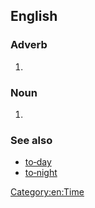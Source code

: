 {{also|tomorrow}}

==English==

===Adverb===
{{en-adv|-|head=[[to]][[‐]][[morrow]]}}

# {{archaic spelling of|tomorrow|lang=en}}

===Noun===
{{en-noun|head=[[to]][[‐]][[morrow]]}}

# {{archaic spelling of|tomorrow||lang=en}}

===See also===
* [[to‐day]]
* [[to‐night]]

[[Category:en:Time]]